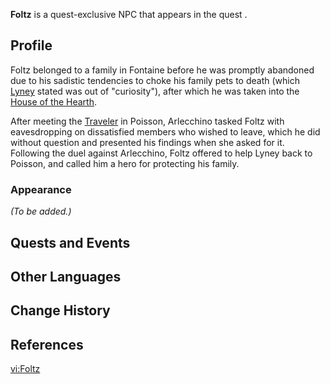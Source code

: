 {{Meta
<!-- Remove this template after adding the missing info -->
|missing_NPC_profile  = yes
<!--
|missing_NPC_idle     = yes
|missing_NPC_dialogue = yes
-->
}}
{{Character Infobox
|type             = Quest NPC
|image            = NPC Foltz.png
|realname         = <!-- Optional, if different from in-game name -->
|region           = Fontaine
|location         = Fontaine
|affiliation      = House of the Hearth
|title            = 
|ancestry         = <!-- Clan/family -->
|father           = Arlecchino
|fatherNote       = "Father" Guardian
|mother           = 
|spouse           = 
|sibling          = Lyney
|siblingNote      = elder pledged brother
|sibling2         = Lynette
|siblingNote2     = elder pledged sister
|sibling3         = Freminet
|siblingNote3     = elder pledged brother
|sibling4         = Chapleau
|siblingNote4     = elder pledged brother
|sibling5         = Heloir
|siblingNote5     = pledged sister
|child            = 
|relative         = 
|voiceEN          = [[imdb:nm12576097|Abby Espiritu]]<ref>Twitter: [https://twitter.com/missabbyespirit/status/1811132649945321849 EN VA Self Announcement]</ref>
|voiceCN          = 
|voiceJP          = 
|voiceKR          = 
}}
'''Foltz''' is a quest-exclusive NPC that appears in the quest {{Quest|The Child Who Doesn't Exist}}.
<!--
==Location==
{{subst:#tag:gallery|
NPC Location {{subst:#titleparts:{{subst:PAGENAME}}}}.png{{subst:!}}{{subst:#titleparts:{{subst:PAGENAME}}}}'s location
NPC Location {{subst:#titleparts:{{subst:PAGENAME}}}} Context.png{{subst:!}}Additional context
}}
-->
==Profile==
<!--Detailed story/lore information goes here.-->
Foltz belonged to a family in Fontaine before he was promptly abandoned due to his sadistic tendencies to choke his family pets to death (which [[Lyney]] stated was out of "curiosity"), after which he was taken into the [[House of the Hearth]]. 

After meeting the [[Traveler]] in Poisson, Arlecchino tasked Foltz with eavesdropping on dissatisfied members who wished to leave, which he did without question and presented his findings when she asked for it. Following the duel against Arlecchino, Foltz offered to help Lyney back to Poisson, and called him a hero for protecting his family.

===Appearance===
<!--Keep appearance section short and concise. Limit to 2 paragraphs with 3-4 sentences each.-->
''(To be added.)''

==Quests and Events==
{{Quests and Events}}
<!--
==Idle Quotes==
{{Dialogue Start}}
: {{DIcon|Idle}} {{Tx}}
:: {{A|VO {{subst:#titleparts:{{subst:PAGENAME}}}} 01.ogg}} "{{Tx}}"
{{Dialogue End}}

==Dialogue==
{{Dialogue Start}}
:'''{{subst:#titleparts:{{subst:PAGENAME}}}}:''' 
:{{DIcon}}
{{Dialogue End}}
<!--
==Event Dialogue==
===Event Name===
{{Dialogue Start}}
:'''{{subst:#titleparts:{{subst:PAGENAME}}}}:'''
{{Dialogue End}}
-->
==Other Languages==
{{Other Languages
|en       = Foltz
|zhs      = 福尔茨
|zhs_rm   = Fú'ěrcí
|zht      = 福爾茨
|zht_rm   = Fú'ěrcí
|ja       = フォルツ
|ko       = 폴츠
|es       = Foltz
|fr       = Foltz
|ru       = Фольц
|th       = Foltz
|vi       = Foltz
|de       = Foltz
|id       = Foltz
|pt       = Foltz
|tr       = Foltz
|it       = Foltz
}}

==Change History==
{{Change History|4.6}}

==References==
{{Reflist}}

[[vi:Foltz]]